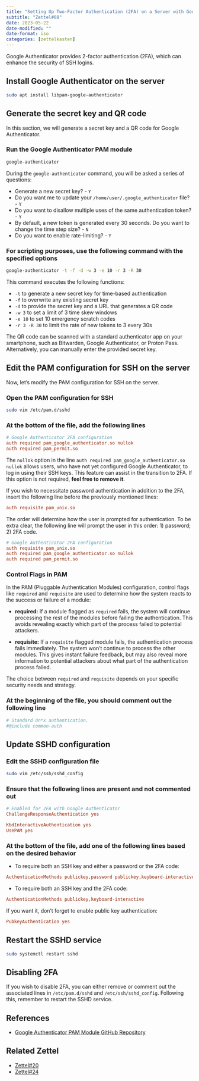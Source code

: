```yaml
---
title: "Setting Up Two-Factor Authentication (2FA) on a Server with Google Authenticator for SSH Logins"
subtitle: "Zettel#88"
date: 2023-05-22
date-modified: ""
date-format: iso
categories: [zettelkasten]
---
```

Google Authenticator provides 2-factor authentication (2FA), which can enhance the security of SSH logins.

## Install Google Authenticator on the server

```bash
sudo apt install libpam-google-authenticator
```

## Generate the secret key and QR code

In this section, we will generate a secret key and a QR code for Google Authenticator.

### Run the Google Authenticator PAM module

```bash
google-authenticator
```

During the `google-authenticator` command, you will be asked a series of questions:

* Generate a new secret key? - `Y`
* Do you want me to update your `/home/user/.google_authenticator` file? - `Y`
* Do you want to disallow multiple uses of the same authentication token? - `Y`
* By default, a new token is generated every 30 seconds. Do you want to change the time step size? - `N` 
* Do you want to enable rate-limiting? - `Y`

### For scripting purposes, use the following command with the specified options

```bash
google-authenticator -t -f -d -w 3 -e 10 -r 3 -R 30
```

This command executes the following functions:

* `-t` to generate a new secret key for time-based authentication
* `-f` to overwrite any existing secret key
* `-d` to provide the secret key and a URL that generates a QR code
* `-w 3` to set a limit of 3 time skew windows
* `-e 10` to set 10 emergency scratch codes
* `-r 3 -R 30` to limit the rate of new tokens to 3 every 30s

The QR code can be scanned with a standard authenticator app on your smartphone, such as Bitwarden, Google Authenticator, or Proton Pass. Alternatively, you can manually enter the provided secret key.

## Edit the PAM configuration for SSH on the server

Now, let's modify the PAM configuration for SSH on the server.

### Open the PAM configuration for SSH

```bash
sudo vim /etc/pam.d/sshd
```

### At the bottom of the file, add the following lines

```cfg
# Google Authenticator 2FA configuration
auth required pam_google_authenticator.so nullok
auth required pam_permit.so
```

The `nullok` option in the line `auth required pam_google_authenticator.so nullok` allows users, who have not yet configured Google Authenticator, to log in using their SSH keys. This feature can assist in the transition to 2FA. If this option is not required, **feel free to remove it**.

If you wish to necessitate password authentication in addition to the 2FA, insert the following line before the previously mentioned lines:

```cfg
auth requisite pam_unix.so
```

The order will determine how the user is prompted for authentication. To be extra clear, the following line will prompt the user in this order: 1) password; 2) 2FA code.

```cfg
# Google Authenticator 2FA configuration
auth requisite pam_unix.so
auth required pam_google_authenticator.so nullok
auth required pam_permit.so
```

### Control Flags in PAM

In the PAM (Pluggable Authentication Modules) configuration, control flags like `required` and `requisite` are used to determine how the system reacts to the success or failure of a module:

* **required:** If a module flagged as `required` fails, the system will continue processing the rest of the modules before failing the authentication. This avoids revealing exactly which part of the process failed to potential attackers.

* **requisite:** If a `requisite` flagged module fails, the authentication process fails immediately. The system won't continue to process the other modules. This gives instant failure feedback, but may also reveal more information to potential attackers about what part of the authentication process failed.

The choice between `required` and `requisite` depends on your specific security needs and strategy.

### At the beginning of the file, you should comment out the following line

```cfg
# Standard Un*x authentication.
#@include common-auth
```

## Update SSHD configuration

### Edit the SSHD configuration file

```bash
sudo vim /etc/ssh/sshd_config
```

### Ensure that the following lines are present and not commented out

```cfg
# Enabled for 2FA with Google Authenticator
ChallengeResponseAuthentication yes
```

```cfg
KbdInteractiveAuthentication yes
UsePAM yes
```

### At the bottom of the file, add one of the following lines based on the desired behavior

* To require both an SSH key and either a password or the 2FA code:

```cfg
AuthenticationMethods publickey,password publickey,keyboard-interactive
```

* To require both an SSH key and the 2FA code:

```cfg
AuthenticationMethods publickey,keyboard-interactive
```

If you want it, don't forget to enable public key authentication:

```cfg
PubkeyAuthentication yes
```

## Restart the SSHD service

```bash
sudo systemctl restart sshd
```

## Disabling 2FA

If you wish to disable 2FA, you can either remove or comment out the associated lines in `/etc/pam.d/sshd` and `/etc/ssh/sshd_config`. Following this, remember to restart the SSHD service.

## References

* [Google Authenticator PAM Module GitHub Repository](https://github.com/google/google-authenticator-libpam)

## Related Zettel

* [Zettel#20](/zettel/20)
* [Zettel#24](/zettel/24)
